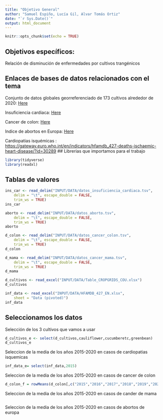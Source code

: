 ```yaml
---
title: "Objetivo General"
author: "Samuel Espiño, Lucía Gil, Alvar Tomás Ortiz"
date: "`r Sys.Date()`"
output: html_document
---
```


```r
knitr::opts_chunk$set(echo = TRUE)
```

## Objetivos específicos: 

 Relación de disminución de enfermedades por cultivos trangénicos

## Enlaces de bases de datos relacionados con el tema

Conjunto de datos globales georreferenciado de 173 cultivos alrededor de 2020: [Here](https://figshare.com/articles/dataset/CROPGRIDS/22491997?file=41952177)

Insuficiencia cardiaca: [Here](https://ec.europa.eu/eurostat/databrowser/view/hlth_ehis_pa2u/default/table?lang=en)

Cancer de colon: [Here](https://ec.europa.eu/eurostat/databrowser/view/hlth_ehis_pa5u/default/table?lang=en)

Indice de abortos en Europa: [Here](https://ec.europa.eu/eurostat/databrowser/view/demo_fabortind/default/table?lang=en) 

Cardiopatias isquémicas : <https://gateway.euro.who.int/en/indicators/hfamdb_427-deaths-ischaemic-heart-disease/?id=30289>
## Librerias que importamos para el trabajo
```r
library(tidyverse)
library(readxl)
```

## Tablas de valores
```r
ins_car <- read_delim("INPUT/DATA/datos_insuficiencia_cardiaca.tsv", 
    delim = "\t", escape_double = FALSE, 
    trim_ws = TRUE)
ins_car

```


```r
aborto <- read_delim("INPUT/DATA/datos_aborto.tsv", 
    delim = "\t", escape_double = FALSE, 
    trim_ws = TRUE)
aborto
```


```r
d_colon <- read_delim("INPUT/DATA/datos_cancer_colon.tsv", 
    delim = "\t", escape_double = FALSE, 
    trim_ws = TRUE)
d_colon
```


```r
d_mama <- read_delim("INPUT/DATA/datos_cancer_mama.tsv", 
    delim = "\t", escape_double = FALSE, 
    trim_ws = TRUE)
d_mama
```


```r
d_cultivos <- read_excel("INPUT/DATA/Table_CROPGRIDS_COU.xlsx")
d_cultivos
```
```r
inf_data <- read_excel("INPUT/DATA/HFAMDB_427_EN.xlsx", 
    sheet = "Data (pivoted)")
inf_data
```
## Seleccionamos los datos 

Selección de los 3 cultivos que vamos a usar
```r
d_cultivos_e <- select(d_cultivos,cauliflower,cucumberetc,greenbean)
d_cultivos_e
```
Seleccion de la media de los años 2015-2020 en casos de cardiopatias isquemicas
```r
inf_data_e= select(inf_data,2015)
```

Seleccion de la media de los años 2015-2020 en casos de cancer de colon
```r
d_colon_f = rowMeans(d_colon[,c("2015","2016","2017","2018","2019","2020")])
```
Seleccion de la media de los años 2015-2020 en casos de cander de mama
```r

```

Seleccion de la media de los años 2015-2020 en casos de abortos de europa
```r

```

